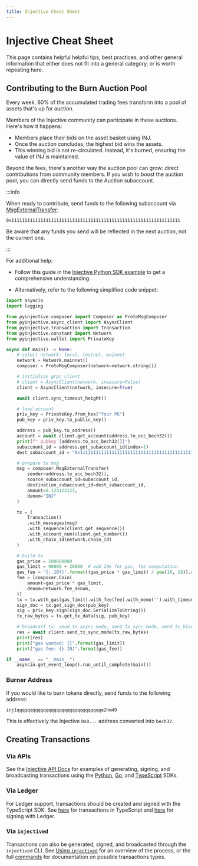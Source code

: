 ```yaml
---
title: Injective Cheat Sheet
---
```


# Injective Cheat Sheet

This page contains helpful helpful tips, best practices, and other general information that either does not fit into a general category, or is worth repeating here.

## Contributing to the Burn Auction Pool

Every week, 60% of the accumulated trading fees transform into a pool of assets that's up for auction.

Members of the Injective community can participate in these auctions. Here's how it happens:

- Members place their bids on the asset basket using INJ.
- Once the auction concludes, the highest bid wins the assets.
- This winning bid is not re-circulated. Instead, it's burned, ensuring the value of INJ is maintained.

Beyond the fees, there's another way the auction pool can grow: direct contributions from community members. If you wish to boost the auction pool, you can directly send funds to the Auction subaccount.

:::info

When ready to contribute, send funds to the following subaccount via [MsgExternalTransfer](../modules/injective/exchange/messages#msgexternaltransfer):

`0x1111111111111111111111111111111111111111111111111111111111111111`

Be aware that any funds you send will be reflected in the next auction, not the current one.

:::

For additional help:

- Follow this guide in the [Injective Python SDK example](https://github.com/InjectiveLabs/sdk-python/blob/master/examples/chain_client/30_ExternalTransfer.py) to get a comprehensive understanding.

- Alternatively, refer to the following simplified code snippet:

```python MsgExternalTransfer example
import asyncio
import logging

from pyinjective.composer import Composer as ProtoMsgComposer
from pyinjective.async_client import AsyncClient
from pyinjective.transaction import Transaction
from pyinjective.constant import Network
from pyinjective.wallet import PrivateKey

async def main() -> None:
    # select network: local, testnet, mainnet
    network = Network.mainnet()
    composer = ProtoMsgComposer(network=network.string())

    # initialize grpc client
    # client = AsyncClient(network, insecure=False)
    client = AsyncClient(network, insecure=True)

    await client.sync_timeout_height()

    # load account
    priv_key = PrivateKey.from_hex("Your PK")
    pub_key = priv_key.to_public_key()

    address = pub_key.to_address()
    account = await client.get_account(address.to_acc_bech32())
    print(f" pubkey {address.to_acc_bech32()}")
    subaccount_id = address.get_subaccount_id(index=1)
    dest_subaccount_id = "0x1111111111111111111111111111111111111111111111111111111111111111"

    # prepare tx msg
    msg = composer.MsgExternalTransfer(
        sender=address.to_acc_bech32(),
        source_subaccount_id=subaccount_id,
        destination_subaccount_id=dest_subaccount_id,
        amount=0.123123123,
        denom="INJ"
    )

    tx = (
        Transaction()
        .with_messages(msg)
        .with_sequence(client.get_sequence())
        .with_account_num(client.get_number())
        .with_chain_id(network.chain_id)
    )

    # build tx
    gas_price = 500000000
    gas_limit = 90000 + 20000  # add 20k for gas, fee computation
    gas_fee = '{:.18f}'.format((gas_price * gas_limit) / pow(10, 18)).rstrip('0')
    fee = [composer.Coin(
        amount=gas_price * gas_limit,
        denom=network.fee_denom,
    )]
    tx = tx.with_gas(gas_limit).with_fee(fee).with_memo('').with_timeout_height(client.timeout_height)
    sign_doc = tx.get_sign_doc(pub_key)
    sig = priv_key.sign(sign_doc.SerializeToString())
    tx_raw_bytes = tx.get_tx_data(sig, pub_key)

    # broadcast tx: send_tx_async_mode, send_tx_sync_mode, send_tx_block_mode
    res = await client.send_tx_sync_mode(tx_raw_bytes)
    print(res)
    print("gas wanted: {}".format(gas_limit))
    print("gas fee: {} INJ".format(gas_fee))

if __name__ == "__main__":
    asyncio.get_event_loop().run_until_complete(main())
```

### Burner Address

If you would like to burn tokens directly, send funds to the following address:

```
inj1qqqqqqqqqqqqqqqqqqqqqqqqqqqqqqqqe2hm49
```

This is effectively the Injective `0x0...` address converted into `bech32`.

## Creating Transactions

### Via APIs

See the [Injective API Docs](https://api.injective.exchange/#chain-api) for examples of generating, signing, and broadcasting transactions using the [Python](https://github.com/InjectiveLabs/sdk-python), [Go](https://github.com/InjectiveLabs/sdk-go/), and [TypeScript](https://github.com/InjectiveLabs/injective-ts) SDKs.

### Via Ledger

For Ledger support, transactions should be created and signed with the TypeScript SDK. See [here](https://docs.ts.injective.network/transactions) for transactions in TypeScript and [here](https://docs.ts.injective.network/transactions/ethereum/ethereum-ledger) for signing with Ledger.

### Via `injectived`

Transactions can also be generated, signed, and broadcasted through the `injectived` CLI. See [Using `injectived`](../tools/injectived/02_using.md) for an overview of the process, or the full [commands](../tools/injectived/commands#tx) for documentation on possible transactions types.

